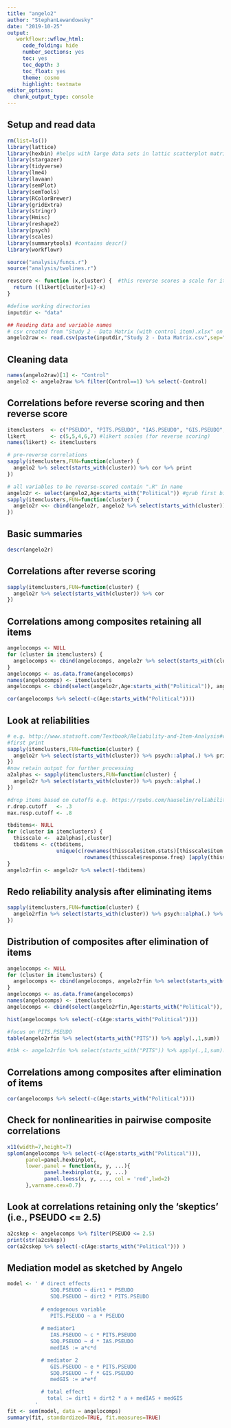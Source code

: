 ```yaml
---
title: "angelo2"
author: "StephanLewandowsky"
date: "2019-10-25"
output: 
   workflowr::wflow_html:
     code_folding: hide
     number_sections: yes
     toc: yes
     toc_depth: 3
     toc_float: yes
     theme: cosmo
     highlight: textmate
editor_options:
  chunk_output_type: console
---
```


## Setup and read data
```r
rm(list=ls())
library(lattice)
library(hexbin) #helps with large data sets in lattic scatterplot matrix
library(stargazer)
library(tidyverse)
library(lme4)
library(lavaan)
library(semPlot)
library(semTools)
library(RColorBrewer)
library(gridExtra)
library(stringr)
library(Hmisc)
library(reshape2)
library(psych)
library(scales)
library(summarytools) #contains descr()
library(workflowr)

source("analysis/funcs.r")
source("analysis/twolines.r")

revscore <- function (x,cluster) {  #this reverse scores a scale for items of reversed polarity
  return ((likert[cluster]+1)-x)            
}

#define working directories
inputdir <- "data"

## Reading data and variable names 
# csv created from "Study 2 - Data Matrix (with control item).xlsx" on 11/11/19.
angelo2raw <- read.csv(paste(inputdir,"Study 2 - Data Matrix.csv",sep="/"),header=TRUE,row.names=NULL) 
```

## Cleaning data
```r
names(angelo2raw)[1] <- "Control"
angelo2 <- angelo2raw %>% filter(Control==1) %>% select(-Control)

```


## Correlations before reverse scoring and then reverse score
```r
itemclusters  <- c("PSEUDO", "PITS.PSEUDO", "IAS.PSEUDO", "GIS.PSEUDO", "SDQ.PSEUDO")
likert        <- c(5,5,4,6,7) #likert scales (for reverse scoring)
names(likert) <- itemclusters

# pre-reverse correlations
sapply(itemclusters,FUN=function(cluster) {
  angelo2 %>% select(starts_with(cluster)) %>% cor %>% print
})

# all variables to be reverse-scored contain ".R" in name
angelo2r <- select(angelo2,Age:starts_with("Political")) #grab first bit, then add columns
sapply(itemclusters,FUN=function(cluster) {
  angelo2r <<- cbind(angelo2r, angelo2 %>% select(starts_with(cluster)) %>% mutate_at(vars(contains(".R")),revscore,cluster)) 
})
```


## Basic summaries
```r
descr(angelo2r)
```

## Correlations after reverse scoring
```r
sapply(itemclusters,FUN=function(cluster) {
  angelo2r %>% select(starts_with(cluster)) %>% cor 
})
```


## Correlations among composites retaining all items
```r

angelocomps <- NULL
for (cluster in itemclusters) {
  angelocomps <- cbind(angelocomps, angelo2r %>% select(starts_with(cluster)) %>% apply(.,1,mean,na.rm=TRUE))
}
angelocomps <- as.data.frame(angelocomps)
names(angelocomps) <- itemclusters
angelocomps <- cbind(select(angelo2r,Age:starts_with("Political")), angelocomps)

cor(angelocomps %>% select(-c(Age:starts_with("Political"))))

```  

## Look at reliabilities
```r
# e.g. http://www.statsoft.com/Textbook/Reliability-and-Item-Analysis#classical
#first print
sapply(itemclusters,FUN=function(cluster) {
  angelo2r %>% select(starts_with(cluster)) %>% psych::alpha(.) %>% print
})
#now retain output for further processing
a2alphas <- sapply(itemclusters,FUN=function(cluster) {
  angelo2r %>% select(starts_with(cluster)) %>% psych::alpha(.) 
})

#drop items based on cutoffs e.g. https://rpubs.com/hauselin/reliabilityanalysis 
r.drop.cutoff   <- .3
max.resp.cutoff <- .8

tbditems<- NULL
for (cluster in itemclusters) {
  thisscale <-  a2alphas[,cluster]
  tbditems <- c(tbditems,
                unique(c(rownames(thisscale$item.stats)[thisscale$item.stats$r.drop < r.drop.cutoff],
                         rownames(thisscale$response.freq) [apply(thisscale$response.freq,1,max) > max.resp.cutoff])))
}
angelo2rfin <- angelo2r %>% select(-tbditems)
```

## Redo reliability analysis after eliminating items 
```r
sapply(itemclusters,FUN=function(cluster) {
  angelo2rfin %>% select(starts_with(cluster)) %>% psych::alpha(.) %>% print
})
```

## Distribution of composites after elimination of items
```r

angelocomps <- NULL
for (cluster in itemclusters) {
  angelocomps <- cbind(angelocomps, angelo2rfin %>% select(starts_with(cluster)) %>% apply(.,1,mean,na.rm=TRUE))
}
angelocomps <- as.data.frame(angelocomps)
names(angelocomps) <- itemclusters
angelocomps <- cbind(select(angelo2rfin,Age:starts_with("Political")), angelocomps)

hist(angelocomps %>% select(-c(Age:starts_with("Political"))))

#focus on PITS.PSEUDO
table(angelo2rfin %>% select(starts_with("PITS")) %>% apply(.,1,sum))

#tbk <- angelo2rfin %>% select(starts_with("PITS")) %>% apply(.,1,sum)!=50

```

## Correlations among composites after elimination of items
```r

cor(angelocomps %>% select(-c(Age:starts_with("Political"))))

```  

## Check for nonlinearities in pairwise composite correlations
```r
x11(width=7,height=7)
splom(angelocomps %>% select(-c(Age:starts_with("Political"))),
      panel=panel.hexbinplot,
      lower.panel = function(x, y, ...){
            panel.hexbinplot(x, y, ...)
            panel.loess(x, y, ..., col = 'red',lwd=2)
      },varname.cex=0.7)
```  

## Look at correlations retaining only the 'skeptics' (i.e., PSEUDO <= 2.5)
```r
a2cskep <- angelocomps %>% filter(PSEUDO <= 2.5)
print(str(a2cskep))
cor(a2cskep %>% select(-c(Age:starts_with("Political"))) )

``` 

## Mediation model as sketched by Angelo
```r


model <- ' # direct effects
              SDQ.PSEUDO ~ dirt1 * PSEUDO
              SDQ.PSEUDO ~ dirt2 * PITS.PSEUDO 
           
           # endogenous variable
              PITS.PSEUDO ~ a * PSEUDO
           
           # mediator1
              IAS.PSEUDO ~ c * PITS.PSEUDO
              SDQ.PSEUDO ~ d * IAS.PSEUDO
              medIAS := a*c*d

           # mediator 2
              GIS.PSEUDO ~ e * PITS.PSEUDO
              SDQ.PSEUDO ~ f * GIS.PSEUDO
              medGIS := a*e*f

           # total effect
             total := dirt1 + dirt2 * a + medIAS + medGIS
         '
fit <- sem(model, data = angelocomps)
summary(fit, standardized=TRUE, fit.measures=TRUE)


```

<!---http://lavaan.ugent.be/tutorial/mediation.html 
https://www.collabra.org/article/10.1525/collabra.143/--->
